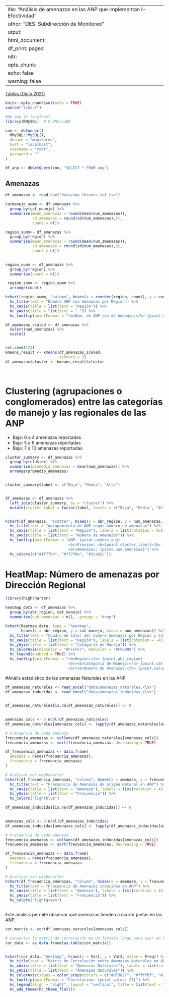  ---
title: "Análisis de amenazas en las ANP que implementan I-Efectividad"
author: "DES: Subdirección de Monitoreo"
output: 
  html_document:
    df_print: paged
knitr:
  opts_chunk:
    echo: false
    warning: false
---

<link href="styles.css" rel="stylesheet">
<link href='https://fonts.googleapis.com/css?family=Montserrat' rel='stylesheet'>


<a href="views/tables.html" class="button" target="_blank">Tablas (Ciclo 2021)</a> 



```r
knitr::opts_chunk$set(echo = TRUE)
source("libs.r")
```

 


```r
#db anp in localhost
library(RMySQL)  # O RMariaDB

con <- dbConnect(
  RMySQL::MySQL(),
  dbname = "monitoreo",
  host = "localhost",  
  username = "root",
  password = ""
)

df_anp <- dbGetQuery(con, "SELECT * FROM anp")

```




## Amenazas

```r
df_amenazas <- read.csv("data/anp_threats_ief.csv")
```



```r
catmanejo_summ <- df_amenazas %>%
  group_by(cat_manejo) %>%
  summarise(mean_amenazas = round(mean(num_amenazas)),
            sd_amenazas = round(sd(num_amenazas),3),
            count = n())

region_summ<- df_amenazas %>%
  group_by(region) %>%
  summarise(mean_amenazas = round(mean(num_amenazas)),
            sd_amenazas = round(sd(num_amenazas),3),
            count = n())
 
```


```r
region_summ <- df_amenazas %>%
  group_by(region) %>%
  summarise(count = n())

 region_summ <- region_summ %>%
  arrange(count)

hchart(region_summ, "column", hcaes(x = reorder(region, count), y = count)) %>%
  hc_title(text = "Número ANP con Amenazas por Región") %>%
  hc_xAxis(title = list(text = "Región")) %>%
  hc_yAxis(title = list(text = " ")) %>%
  hc_tooltip(pointFormat = "<b>Num. de ANP con de Amenaza:</b> {point.y}", shared = TRUE)
```

 


```r

df_amenazas_scaled <- df_amenazas %>%
  select(num_amenazas) %>%
  scale()


set.seed(123)
kmeans_result <- kmeans(df_amenazas_scaled,
                        centers = 3)
df_amenazas$cluster <- kmeans_result$cluster

 

```
 




# Clustering (agrupaciones o conglomerados) entre las categorías de manejo y las regionales de las ANP
 
 
- Baja: 0 a 4 amenazas reportadas
- Baja: 5 a 6 amenazas reportadas
- Baja: 7 a 10 amenazas reportadas
 
 
```r

cluster_summary <- df_amenazas %>%
  group_by(cluster) %>%
  summarise(promedio_amenazas = mean(num_amenazas)) %>%
  arrange(promedio_amenazas)


cluster_summary$label <- c("Baja", "Media", "Alta")


df_amenazas <- df_amenazas %>%
  left_join(cluster_summary, by = "cluster") %>%
  mutate(cluster_label = factor(label, levels = c("Baja", "Media", "Alta")))


hchart(df_amenazas, "scatter", hcaes(x = abr_region, y = num_amenazas, group = cluster_label)) %>%
  hc_title(text = "Agrupamiento de ANP según número de amenazas") %>%
  hc_xAxis(title = list(text = "Región"), labels = list(rotation = 45)) %>%
  hc_yAxis(title = list(text = "Número de Amenazas")) %>%
  hc_tooltip(pointFormat = "ANP: {point.nombre_anp}
                            <br>Presión: <b>{point.cluster_label}</b>
                            <br>Amenazas: {point.num_amenazas}") %>%
  hc_colors(c("#1f77b4", "#ff7f0e", "#2ca02c"))

```


# HeatMap: Número de amenazas por Dirección Regional
 

```r

library(highcharter)

heatmap_data <- df_amenazas %>%
  group_by(abr_region, cat_manejo) %>%
  summarise(num_amenazas = n(), .groups = "drop")

hchart(heatmap_data, type = "heatmap", 
       hcaes(x = abr_region, y = cat_manejo, value = num_amenazas)) %>%
  hc_title(text = "Cuadro de Calor del número Amenazas por Región y Categoría de Manejo") %>%
  hc_xAxis(title = list(text = "Región"), labels = list(rotation = -45)) %>%
  hc_yAxis(title = list(text = "Categoría de Manejo")) %>%
  hc_colorAxis(minColor = "#FFFFFF", maxColor = "#FF0000") %>%
  hc_legend(enabled = TRUE) %>%
  hc_tooltip(pointFormat = "<b>Región:</b> {point.abr_region}
                            <br><b>Categoría de Manejo:</b> {point.cat_manejo}
                            <br><b>Número de Amenazas:</b> {point.value}")


```
#Anális estadístico de las amenazas Naturales en las ANP

```r


df_amenazas_naturales <- read_excel("data/amenazas_naturales.xlsx")
df_amenazas_inducidas <- read_excel("data/amenazas_inducidas.xlsx")
 

```


```r
df_amenazas_naturales[is.na(df_amenazas_naturales)] <- 0

 
amenazas_cols <- 8:ncol(df_amenazas_naturales)  
df_amenazas_naturales[amenazas_cols] <- lapply(df_amenazas_naturales[amenazas_cols], as.numeric)
```


```r
# Frecuencia de cada amenaza
frecuencia_amenazas <- colSums(df_amenazas_naturales[amenazas_cols])
frecuencia_amenazas <- sort(frecuencia_amenazas, decreasing = TRUE)

df_frecuencia_amenazas <- data.frame(
  amenaza = names(frecuencia_amenazas),
  frecuencia = frecuencia_amenazas
)

# Graficar con highcharter
hchart(df_frecuencia_amenazas, "column", hcaes(x = amenaza, y = frecuencia)) %>%
  hc_title(text = "Frecuencia de Amenazas de origen Natural en ANP") %>%
  hc_xAxis(title = list(text = "Amenaza"), labels = list(rotation = 45)) %>%
  hc_yAxis(title = list(text = "Frecuencia")) %>%
  hc_colors("lightblue")
```






```r
df_amenazas_inducidas[is.na(df_amenazas_inducidas)] <- 0

 
amenazas_cols <- 8:ncol(df_amenazas_inducidas)  
df_amenazas_inducidas[amenazas_cols] <- lapply(df_amenazas_inducidas[amenazas_cols], as.numeric)
```


```r
# Frecuencia de cada amenaza
frecuencia_amenazas <- colSums(df_amenazas_inducidas[amenazas_cols])
frecuencia_amenazas <- sort(frecuencia_amenazas, decreasing = TRUE)

df_frecuencia_amenazas <- data.frame(
  amenaza = names(frecuencia_amenazas),
  frecuencia = frecuencia_amenazas
)

# Graficar con highcharter
hchart(df_frecuencia_amenazas, "column", hcaes(x = amenaza, y = frecuencia)) %>%
  hc_title(text = "Frecuencia de Amenazas inducidas en ANP") %>%
  hc_xAxis(title = list(text = "Amenaza"), labels = list(rotation = 45)) %>%
  hc_yAxis(title = list(text = "Frecuencia")) %>%
  hc_colors("lightgreen")
  
```



















 Este análisis permite observar qué amenazas tienden a ocurrir juntas en las ANP.

```r
cor_matrix <- cor(df_amenazas_naturales[amenazas_cols])

# Convertir la matriz de correlación en un formato largo para usar en highchart
cor_data <- as.data.frame(as.table(cor_matrix))


hchart(cor_data, "heatmap", hcaes(x = Var1, y = Var2, value = Freq)) %>%
  hc_title(text = "Matriz de Correlación entre Amenazas Naturales en ANP") %>%
  hc_xAxis(title = list(text = "Amenazas Naturales"), labels = list(rotation = 45)) %>%
  hc_yAxis(title = list(text = "Amenazas Naturales")) %>%
  hc_colorAxis(stops = color_stops(colors = c("#d73027", "#ffffbf", "#1a9850"))) %>%
  hc_tooltip(pointFormat = "Correlación: {point.value:.2f}") %>%
  hc_legend(align = "right", layout = "vertical", title = list(text = "Correlación")) %>%
  hc_add_theme(hc_theme_flat())

```
 
 
  



